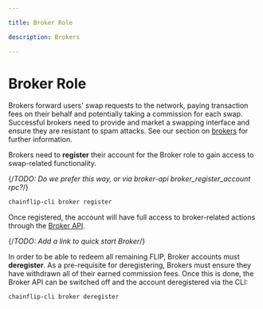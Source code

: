 ```yaml
---

title: Broker Role

description: Brokers

---
```


# Broker Role

Brokers forward users' swap requests to the network, paying transaction fees on their behalf and potentially taking a commission for each swap. Successful brokers need to provide and market a swapping interface and ensure they are resistant to spam attacks. See our section on [brokers](../running-a-broker/introduction) for further information.

Brokers need to **register** their account for the Broker role to gain access to swap-related functionality.

{/*TODO: Do we prefer this way, or via broker-api broker_register_account rpc?*/}

```bash copy
chainflip-cli broker register
```

Once registered, the account will have full access to broker-related actions through the [Broker API](../running-a-broker/broker-api).

{/*TODO: Add a link to quick start Broker*/}

In order to be able to redeem all remaining FLIP, Broker accounts must **deregister**. As a pre-requisite for deregistering, Brokers must ensure they have withdrawn all of their earned commission fees. Once this is done, the Broker API can be switched off and the account deregistered via the CLI:

```bash copy
chainflip-cli broker deregister
```
